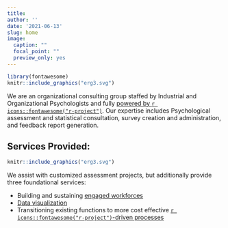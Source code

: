 ```yaml
---
title: 
author: ''
date: '2021-06-13'
slug: home
image:
  caption: ""
  focal_point: ""
  preview_only: yes
---
```


```r

library(fontawesome)
knitr::include_graphics("erg3.svg")
```

We are an organizational consulting group staffed by Industrial and Organizational Psychologists and fully [powered by `r icons::fontawesome("r-project")`](https://cran.r-project.org/). Our expertise includes Psychological assessment and statistical consultation, survey creation and administration, and feedback report generation.  

## Services Provided:  

```r
knitr::include_graphics("erg3.svg")
```

We assist with customized assessment projects, but additionally provide three foundational services:

+ Building and sustaining [engaged workforces](https://ergreports.com/workforce-engagement/)  
+ [Data visualization](https://ergreports.com/testing/)
+ Transitioning existing functions to more cost effective [`r icons::fontawesome("r-project")`-driven  processes](https://ergreports.com/references/)

